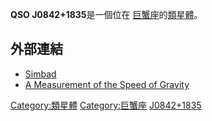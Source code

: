 {{Galaxy
  | name = [[QSO|QSO]] J0842+1835
  | image =
  | epoch = [[J2000|J2000]]
  | ra = {{RA|08|42|05.0942}}
  | dec = {{DEC|+18|35|40.991}}
  | constellation name = [[巨蟹座|巨蟹座]]
  | z = 1.27 [[kilometer|km]]/[[second|s]]
  | type = Rad
  | dist_ly = 9.000.000.000 [[ly|ly]]
  | appmag_v = 16.36
  | size_v = 
  | notes = First quasar discovered
  | names = [[LEDA|LEDA]] 2825583 
}}

'''QSO J0842+1835'''是一個位在 [[巨蟹座|巨蟹座]]的[[類星體|類星體]]。

== 外部連結 ==
* [http://simbad.u-strasbg.fr/simbad/sim-id?protocol=html&Ident=QSO+J0842%2B1835&NbIdent=1&Radius=2&Radius.unit=arcmin&submit=submit+id Simbad]{{Wayback|url=http://simbad.u-strasbg.fr/simbad/sim-id?protocol=html&Ident=QSO+J0842%2B1835&NbIdent=1&Radius=2&Radius.unit=arcmin&submit=submit+id |date=20200404180422 }}
* [https://web.archive.org/web/20160304085728/http://www.irazoo.com/ViewSite.aspx?q=qso+j0842%2B1835&Page=1&irp=1&Site=http%3A%2F%2Ffeed.validclick.com%2Fgen.php%3Fdst%3DvMXV5G2TZKTGlIZ66NuVxOvi6pln1sO%252BkNhi16dhotu1vuDYbYOsuMieoKTBhrToaMWqqdjJhJiemna7z7LapY7ey8ijqaPdZ5rW28KOrrp%252Bmq3H3W1s1rmasc2otJZppdx5gb%252B7earGnuVpp5iJl7LsjMqjV5WnioHgtKHMqdudaX%252BYhpW2unWngoO52KyTyLFoy%252BufyauC4oWfwuWrpW54s8qLkbHNZr%252Bp1saXm8CohqfEjZp5fMiqo4HfzpS26%252BOtf4yrt4mawpTNinbG2cSA7dF6iafZ6myCxLqIt6R4taWhlKurmrHVlYbCrp1pf6OMmMPWl5l%252Fg66Un5vDnJW8z%252BfMgYbImb%252FRqGXbbIbbvJuexcuenu%252BSqnijtaN2lrqIvHmWlc7Bca6rVYe91suNceuriNLpo5epfqjJi5jw05a67MTvWWu4eYOm%26key%3Dtag-4243-1-619585429972%26affID%3D4243%26id%3DLFPvAffVC1%26sitehost%3Dwww.jupiterscientific.org A Measurement of the Speed of Gravity ]

{{類星體小作品}}
{{巨蟹座恒星}}

[[Category:類星體|Category:類星體]]
[[Category:巨蟹座|Category:巨蟹座]]
[[Category:QSO_objects|J0842+1835]]
